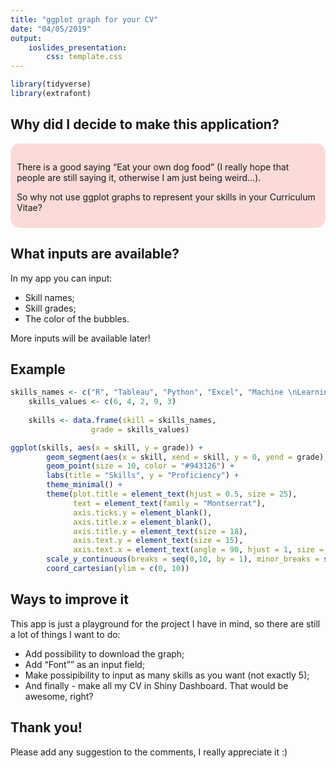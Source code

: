 ```yaml
---
title: "ggplot graph for your CV"
date: "04/05/2019"
output: 
    ioslides_presentation:
        css: template.css
---
```

    
```r
library(tidyverse)
library(extrafont)

```

## Why did I decide to make this application?

<style>
div.square { background-color : #FADBD8; border-radius: 15px; padding: 15px 10px 10px 10px;}
</style>
<div class = "square">

There is a good saying "Eat your own dog food" (I really hope that people are still saying it, otherwise I am just being weird...).

So why not use ggplot graphs to represent your skills in your Curriculum Vitae?
 

</div>

## What inputs are available?

In my app you can input:

* Skill names;
* Skill grades;
* The color of the bubbles.

More inputs will be available later!

## Example

```r

skills_names <- c("R", "Tableau", "Python", "Excel", "Machine \nLearning")
    skills_values <- c(6, 4, 2, 9, 3)
    
    skills <- data.frame(skill = skills_names,
                  grade = skills_values)

ggplot(skills, aes(x = skill, y = grade)) +
        geom_segment(aes(x = skill, xend = skill, y = 0, yend = grade), color="#A0A0A0") +
        geom_point(size = 10, color = "#943126") +
        labs(title = "Skills", y = "Proficiency") +
        theme_minimal() +
        theme(plot.title = element_text(hjust = 0.5, size = 25), 
              text = element_text(family = "Montserrat"), 
              axis.ticks.y = element_blank(),
              axis.title.x = element_blank(),
              axis.title.y = element_text(size = 18),
              axis.text.y = element_text(size = 15),
              axis.text.x = element_text(angle = 90, hjust = 1, size = 18)) +
        scale_y_continuous(breaks = seq(0,10, by = 1), minor_breaks = seq(0,10, by = 1)) +
        coord_cartesian(ylim = c(0, 10))
```

## Ways to improve it

This app is just a playground for the project I have in mind, so there are still a lot of things I want to do:

* Add possibility to download the graph;
* Add "Font"" as an input field;
* Make possipibility to input as many skills as you want (not exactly 5);
* And finally - make all my CV in Shiny Dashboard. That would be awesome, right?

## Thank you!

Please add any suggestion to the comments, I really appreciate it :)